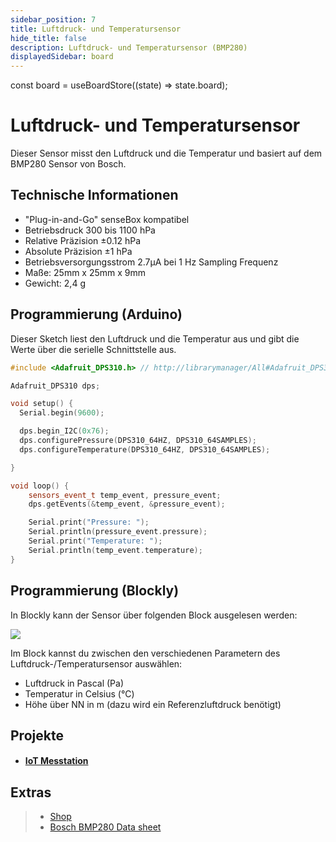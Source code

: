 ```yaml
---
sidebar_position: 7
title: Luftdruck- und Temperatursensor
hide_title: false
description: Luftdruck- und Temperatursensor (BMP280)
displayedSidebar: board
---
```



const board = useBoardStore((state) => state.board);


# Luftdruck- und Temperatursensor

Dieser Sensor misst den Luftdruck und die Temperatur und basiert auf dem BMP280 Sensor von Bosch.

<ImageWithText src={pressureSensor} alt="Pressure Sensor" title="Luftdruck und Temperatursensor"/>


## Technische Informationen

* "Plug-in-and-Go" senseBox kompatibel
* Betriebsdruck 300 bis 1100 hPa
* Relative Präzision ±0.12 hPa
* Absolute Präzision ±1 hPa
* Betriebsversorgungsstrom 2.7μA bei 1 Hz Sampling Frequenz
* Maße: 25mm x 25mm x 9mm
* Gewicht: 2,4 g

## Programmierung (Arduino)
Dieser Sketch liest den Luftdruck und die Temperatur aus und gibt die Werte über die serielle Schnittstelle aus.

```cpp
#include <Adafruit_DPS310.h> // http://librarymanager/All#Adafruit_DPS310

Adafruit_DPS310 dps;

void setup() {
  Serial.begin(9600);

  dps.begin_I2C(0x76);
  dps.configurePressure(DPS310_64HZ, DPS310_64SAMPLES);
  dps.configureTemperature(DPS310_64HZ, DPS310_64SAMPLES);

}

void loop() {
    sensors_event_t temp_event, pressure_event;
    dps.getEvents(&temp_event, &pressure_event);

    Serial.print("Pressure: ");
    Serial.println(pressure_event.pressure);
    Serial.print("Temperature: ");
    Serial.println(temp_event.temperature);
}
```

## Programmierung (Blockly)

In Blockly kann der Sensor über folgenden Block ausgelesen werden:

![](/img/hardware-bilder/luftdruck/block_luftdruck_temperatur.svg)


Im Block kannst du zwischen den verschiedenen Parametern des Luftdruck-/Temperatursensor auswählen:

- Luftdruck in Pascal (Pa)
- Temperatur in Celsius (°C)
- Höhe über NN in m (dazu wird ein Referenzluftdruck benötigt)

## Projekte

* #### [IoT Messtation](https://sensebox.de/projects/de/2024-01-10-iotmesstation_s2)


## Extras

>- [Shop](https://sensebox.kaufen/product/luftdruck-temperatur)
>- [Bosch BMP280 Data sheet](https://www.bosch-sensortec.com/media/boschsensortec/downloads/datasheets/bst-bmp280-ds001.pdf)